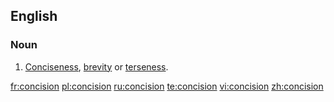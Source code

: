 ==English==

===Noun===
{{en-noun|-}}

# [[conciseness|Conciseness]], [[brevity]] or [[terseness]].

[[fr:concision]]
[[pl:concision]]
[[ru:concision]]
[[te:concision]]
[[vi:concision]]
[[zh:concision]]